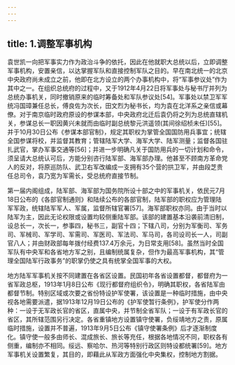 ```yaml
---
---
---
```

title: 1.调整军事机构
---




袁世凯一向把军事实力作为政治斗争的依托，因此在他就职大总统以后，立即调整军事机构，安置亲信，以达掌握军队和直接控制军队之目的。早在南北统一的北京中央政府尚未成立之前，他即在北方设立的两个办事机构中，将“军事参议处”作为其中之一。在组织总统府的过程中，又于1912年4月22日将军事处与秘书厅并列为总统办事机关，同时撤销原来的临时筹备处和军队参议处[54]。军事处以禁卫军军统冯国璋兼任总长，傅良佐为次长，田文烈为秘书长，均为袁在北洋系之亲信或幕僚。对于南京临时政府原设的参谋本部，中央政府北迁后袁仍将之列为总统直辖机关，参谋总长一职因黄兴未就而由临时副总统黎元洪遥领(其间徐绍桢未任)[55]。并于10月30日公布《参谋本部官制》，规定其职权为掌管全国国防用兵事宜；统辖全国参谋将校，并监督其教育；管辖陆军大学、海军大学、陆军测量；监督各国驻扎武官，掌办军事交通等[56]；并进一步明确凡关于国防用兵的一切计划和命令，须呈请大总统认可后，方能分别咨行陆军部、海军部办理。他甚至不顾南方革命党人的反对，将原巡防队、武卫右军改编成一支拥有35个营的拱卫军，并由段芝贵任总司令，袁乃宽为军需长，受总统府直接节制。

第一届内阁组成，陆军部、海军部为国务院所设十部之中的军事机关，依民元7月18日公布的《各部官制通则》和陆续公布的各部官制，陆军部的职权应为管理陆军军政，统辖陆军军人、军属，监督所辖官署[57]。海军部职权亦同。由于当时以陆军为主，因此无论权限或设置均较侧重陆军部。该部的建置基本沿袭前清旧制，设总长一，次长一，参事四，秘书三，副官十四；下辖八司，分别为军衡司、军务司、军械司、军学司、军需司、军医司、军法司、军马司，各司设司长一人，司副官八人；并由财政部每年拨付经费137.4万余元，为日常支用[58]。虽然当时全国军队有中央军和各省地方军之别，且编制统属复杂，但作为最高军事机构，其“管理全国陆军行政事务”的职掌仍使之具有统掌全国军事的大权。

地方陆军军事机关按不同建置在各省区设置。民国初年各省设置都督，都督府为一省军政总枢，1913年1月8日公布《现行都督府组织令》，明确其职权，各省陆军由都督节制。特别区域或次要之省份特设护军使署，该设置是一种临时措施，由中央视各地需要派遣，据1913年12月19日公布的《护军使暂行条例》，护军使分作两种：一设于无军政长官的省区，直属中央，并节制全省军队；一设于有军政长官的省区，其所辖范围另行决定。各省重镇地方设置镇守使署，负绥靖地方之责，原属临时措施，设置并不普遍，1913年9月5日公布《镇守使署条例》后才逐渐制度化。镇守使一般多由师长、混成旅长、旅长等充任，根据各地情况不同，职权各有侧重，编制亦不相同。绥远、察哈尔、热河等特别行政区则特设都统署[59]。地方军事机关设置繁复，其目的，即藉此从军政方面强化中央集权，控制地方割据。